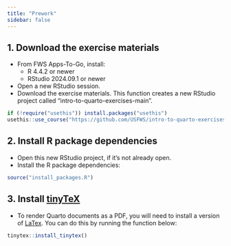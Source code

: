 ```yaml
---
title: "Prework"
sidebar: false
---
```


## 1. Download the exercise materials

- From FWS Apps-To-Go, install:
    - R 4.4.2 or newer
    - RStudio 2024.09.1 or newer
- Open a new RStudio session. 
- Download the exercise materials. This function creates a new RStudio project called "intro-to-quarto-exercises-main".

::: {.small}
``` r
if (!require("usethis")) install.packages("usethis")
usethis::use_course("https://github.com/USFWS/intro-to-quarto-exercises/archive/refs/heads/main.zip")
```
:::


## 2. Install R package dependencies

- Open this new RStudio project, if it's not already open. 
- Install the R package dependencies:

::: {.small}
``` r
source("install_packages.R")
```
:::


## 3. Install [tinyTeX](https://yihui.org/tinytex/)

- To render Quarto documents as a PDF, you will need to install a version of [LaTex](https://www.latex-project.org/). You can do this by running the function below:

::: {.small}
``` r
tinytex::install_tinytex()
```
:::
